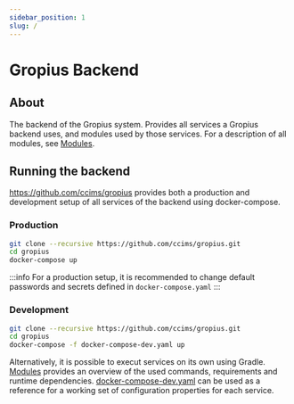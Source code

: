```yaml
---
sidebar_position: 1
slug: /
---
```


# Gropius Backend

## About

The backend of the Gropius system.
Provides all services a Gropius backend uses, and modules used by those services.
For a description of all modules, see [Modules](./modules).

## Running the backend

https://github.com/ccims/gropius provides both a production and development setup of all services of the backend using docker-compose.

### Production

```sh
git clone --recursive https://github.com/ccims/gropius.git
cd gropius
docker-compose up
```
:::info
For a production setup, it is recommended to change default passwords and secrets defined in `docker-compose.yaml`
:::

### Development

```sh
git clone --recursive https://github.com/ccims/gropius.git
cd gropius
docker-compose -f docker-compose-dev.yaml up
```

Alternatively, it is possible to execut services on its own using Gradle.
[Modules](./modules) provides an overview of the used commands, requirements and runtime dependencies.
[docker-compose-dev.yaml](https://github.com/ccims/gropius/blob/main/docker-compose-dev.yaml) can be used as a reference for a working set of configuration properties for each service.